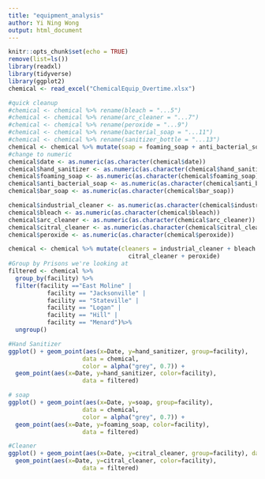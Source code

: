```yaml
---
title: "equipment_analysis"
author: Yi Ning Wong
output: html_document
---
```


```r
knitr::opts_chunk$set(echo = TRUE)
remove(list=ls())
library(readxl)
library(tidyverse)
library(ggplot2)
chemical <- read_excel("ChemicalEquip_Overtime.xlsx")

#quick cleanup
#chemical <- chemical %>% rename(bleach = "...5")
#chemical <- chemical %>% rename(arc_cleaner = "...7")
#chemical <- chemical %>% rename(peroxide = "...9")
#chemical <- chemical %>% rename(bacterial_soap = "...11")
#chemical <- chemical %>% rename(sanitizer_bottle = "...13")
chemical <- chemical %>% mutate(soap = foaming_soap + anti_bacterial_soap + bar_soap)
#change to numeric
chemical$date <- as.numeric(as.character(chemical$date))
chemical$hand_sanitizer <- as.numeric(as.character(chemical$hand_sanitizer))
chemical$foaming_soap <- as.numeric(as.character(chemical$foaming_soap))
chemical$anti_bacterial_soap <- as.numeric(as.character(chemical$anti_bacterial_soap))
chemical$bar_soap <- as.numeric(as.character(chemical$bar_soap))

chemical$industrial_cleaner <- as.numeric(as.character(chemical$industrial_cleaner))
chemical$bleach <- as.numeric(as.character(chemical$bleach))
chemical$arc_cleaner <- as.numeric(as.character(chemical$arc_cleaner))
chemical$citral_cleaner <- as.numeric(as.character(chemical$citral_cleaner))
chemical$peroxide <- as.numeric(as.character(chemical$peroxide))

chemical <- chemical %>% mutate(cleaners = industrial_cleaner + bleach + arc_cleaner + 
                                  citral_cleaner + peroxide)
#Group by Prisons we're looking at
filtered <- chemical %>%
  group_by(facility) %>% 
  filter(facility =="East Moline" |
           facility == "Jacksonville" |
           facility == "Stateville" | 
           facility == "Logan" |
           facility == "Hill" |
           facility == "Menard")%>%
  ungroup()

#Hand Sanitizer
ggplot() + geom_point(aes(x=Date, y=hand_sanitizer, group=facility), 
                     data = chemical,
                     color = alpha("grey", 0.7)) +
  geom_point(aes(x=Date, y=hand_sanitizer, color=facility), 
                     data = filtered)

# soap
ggplot() + geom_point(aes(x=Date, y=soap, group=facility), 
                     data = chemical,
                     color = alpha("grey", 0.7)) +
  geom_point(aes(x=Date, y=foaming_soap, color=facility), 
                     data = filtered)

#Cleaner
ggplot() + geom_point(aes(x=Date, y=citral_cleaner, group=facility), data = chemical, color = alpha("grey", 0.7)) +
  geom_point(aes(x=Date, y=citral_cleaner, color=facility), 
                     data = filtered)


```
